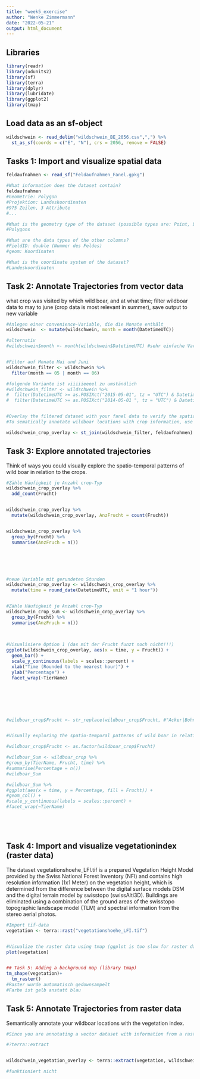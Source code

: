 ```yaml
---
title: "week5_exercise"
author: "Wenke Zimmermann"
date: "2022-05-21"
output: html_document
---
```


## Libraries ###
```r

library(readr)
library(udunits2)
library(sf)
library(terra)
library(dplyr)
library(lubridate)
library(ggplot2)
library(tmap)

```

## Load data as an sf-object
```r

wildschwein <- read_delim("wildschwein_BE_2056.csv",",") %>%
  st_as_sf(coords = c("E", "N"), crs = 2056, remove = FALSE)

```


## Tasks 1: Import and visualize spatial data
```r

feldaufnahmen <- read_sf("Feldaufnahmen_Fanel.gpkg")

#What information does the dataset contain?
feldaufnahmen
#Geometrie: Polygon
#Projektion: Landeskoordinaten
#975 Zeilen, 3 Attribute
#...

#What is the geometry type of the dataset (possible types are: Point, Lines and Polygons)?
#Polygons

#What are the data types of the other columns?
#FieldID: double (Nummer des Feldes)
#geom: Koordinaten

#What is the coordinate system of the dataset?
#Landeskoordinaten

```


## Task 2: Annotate Trajectories from vector data
what crop was visited by which wild boar, and at what time; filter wildboar data to may to june (crop data is most relevant in summer), save output to new variable
```r

#Anlegen einer convenience-Variable, die die Monate enthält
wildschwein  <- mutate(wildschwein, month = month(DatetimeUTC))

#alternativ
#wildschwein$month <- month(wildschwein$DatetimeUTC) #sehr einfache Variante um convenience-Variable anzulegen


#Filter auf Monate Mai und Juni
wildschwein_filter <- wildschwein %>%
  filter(month == 05 | month == 06)

#folgende Variante ist viiiiieeeel zu umständlich
#wildschwein_filter <- wildschwein %>%
#  filter(DatetimeUTC >= as.POSIXct("2015-05-01", tz = "UTC") & DatetimeUTC <= #as.POSIXct("2015-06-30", tz = "UTC")) |
#  filter(DatetimeUTC >= as.POSIXct("2014-05-01 ", tz = "UTC") & DatetimeUTC <= #as.POSIXct("2014-06-30", tz = "UTC"))


#Overlay the filtered dataset with your fanel data to verify the spatial overlap
#To sematically annotate wildboar locations with crop information, use a spatial join

wildschwein_crop_overlay <- st_join(wildschwein_filter, feldaufnahmen)

```


## Task 3: Explore annotated trajectories
Think of ways you could visually explore the spatio-temporal patterns of wild boar in relation to the crops.
```r


#Zähle Häufigkeit je Anzahl crop-Typ
wildschwein_crop_overlay %>%
  add_count(Frucht)


wildschwein_crop_overlay %>%
  mutate(wildschwein_crop_overlay, AnzFrucht = count(Frucht))


wildschwein_crop_overlay %>%
  group_by(Frucht) %>%
  summarise(AnzFruch = n())






#neue Variable mit gerundeten Stunden
wildschwein_crop_overlay <- wildschwein_crop_overlay %>%
  mutate(time = round_date(DatetimeUTC, unit = "1 hour"))


#Zähle Häufigkeit je Anzahl crop-Typ
wildschwein_crop_sum <- wildschwein_crop_overlay %>%
  group_by(Frucht) %>%
  summarise(AnzFruch = n())
  
  

#Visualisiere Option 1 (das mit der Frucht funzt noch nicht!!!)
ggplot(wildschwein_crop_overlay, aes(x = time, y = Frucht)) +
  geom_bar() + 
  scale_y_continuous(labels = scales::percent) +
  xlab("Time (Rounded to the nearest hour)") + 
  ylab("Percentage") +
  facet_wrap(~TierName)







#wildboar_crop$Frucht <- str_replace(wildboar_crop$Frucht, #"Acker|Bohnen|Brache|Chinaschilf|Karotten|Kartoffeln|Kohl|Kohlrabi|Kuerbis|Mais|Mangold|Raps|Rhabarber|Roggen|Salat|Sellerie|Weide|Weizen|Wiese#|Zwiebeln", "other")


#Visually exploring the spatio-temporal patterns of wild boar in relation to the crops

#wildboar_crop$Frucht <- as.factor(wildboar_crop$Frucht)

#wildboar_Sum <- wildboar_crop %>%
#group_by(TierName, Frucht, time) %>%
#summarise(Percentage = n())
#wildboar_Sum

#wildboar_Sum %>%
#ggplot(aes(x = time, y = Percentage, fill = Frucht)) +
#geom_col() +
#scale_y_continuous(labels = scales::percent) +
#facet_wrap(~TierName)






```



## Task 4: Import and visualize vegetationindex (raster data)
The dataset vegetationshoehe_LFI.tif is a prepared Vegetation Height Model provided by the Swiss National Forest Inventory (NFI) and contains high resolution information (1x1 Meter) on the vegetation height, which is determined from the difference between the digital surface models DSM and the digital terrain model by swisstopo (swissAlti3D). Buildings are eliminated using a combination of the ground areas of the swisstopo topographic landscape model (TLM) and spectral information from the stereo aerial photos.
```r

#Import tif-data
vegetation <- terra::rast("vegetationshoehe_LFI.tif")


#Visualize the raster data using tmap (ggplot is too slow for raster data)
plot(vegetation)


## Task 5: Adding a background map (library tmap)
tm_shape(vegetation)+
  tm_raster()
#Raster wurde automatisch gedownsampelt
#Farbe ist gelb anstatt blau

```


## Task 5: Annotate Trajectories from raster data
Semantically annotate your wildboar locations with the vegetation index.
```r

#Since you are annotating a vector dataset with information from a raster dataset, you cannot use st_join but need the function extract from the terra package

#?terra::extract


wildschwein_vegetation_overlay <- terra::extract(vegetation, wildschwein)

#funktioniert nicht
 




```
